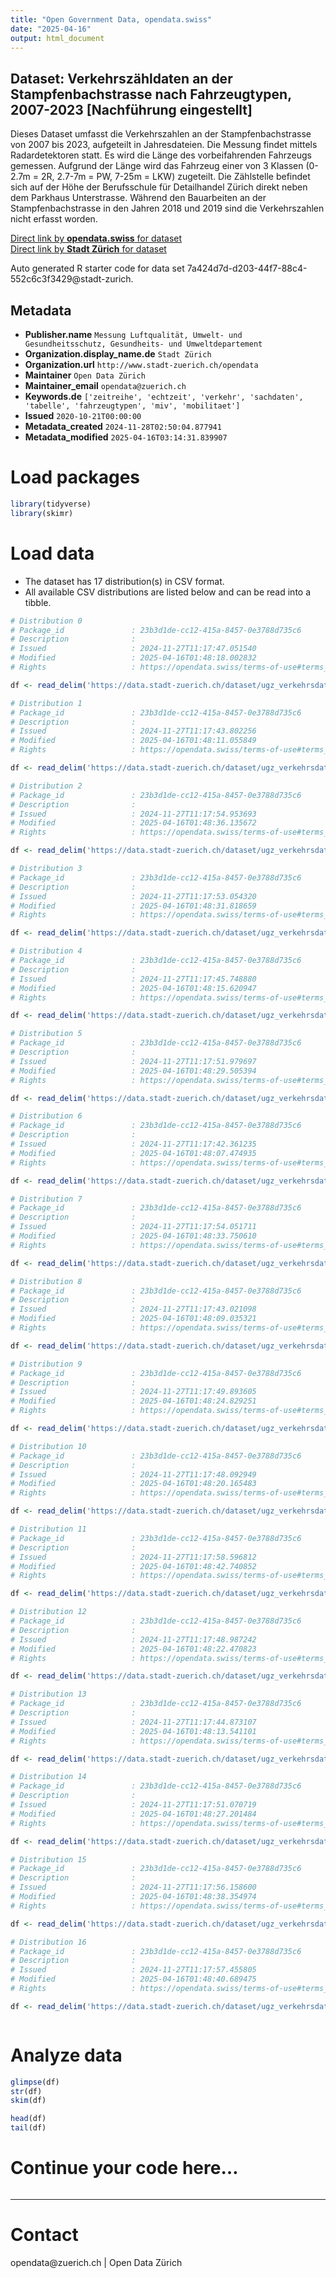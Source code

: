 ```yaml
---
title: "Open Government Data, opendata.swiss"
date: "2025-04-16"
output: html_document
---
```


## Dataset: Verkehrszähldaten an der Stampfenbachstrasse nach Fahrzeugtypen, 2007-2023 [Nachführung eingestellt]


Dieses Dataset umfasst die Verkehrszahlen an der Stampfenbachstrasse von 2007 bis 2023, aufgeteilt in Jahresdateien. Die Messung findet mittels Radardetektoren statt. Es wird die Länge des vorbeifahrenden Fahrzeugs gemessen. Aufgrund der Länge wird das Fahrzeug einer von 3 Klassen (0-2.7m = 2R, 2.7-7m = PW, 7-25m = LKW) zugeteilt. Die Zählstelle befindet sich auf der Höhe der Berufsschule für Detailhandel Zürich direkt neben dem Parkhaus Unterstrasse. 
Während den Bauarbeiten an der Stampfenbachstrasse in den Jahren 2018 und 2019 sind die Verkehrszahlen nicht erfasst worden.


[Direct link by **opendata.swiss** for dataset](https://opendata.swiss/de/dataset/verkehrszahldaten-an-der-stampfenbachstrasse-nach-fahrzeugtypen-2007-2023-nachfuhrung-eingestel)<br>
[Direct link by **Stadt Zürich** for dataset](https://data.stadt-zuerich.ch/dataset/ugz_verkehrsdaten_stundenwerte_stampfenbachstrasse)

Auto generated R starter code for data set 7a424d7d-d203-44f7-88c4-552c6c3f3429@stadt-zurich.

## Metadata

- **Publisher.name** `Messung Luftqualität, Umwelt- und Gesundheitsschutz, Gesundheits- und Umweltdepartement`
- **Organization.display_name.de** `Stadt Zürich`
- **Organization.url** `http://www.stadt-zuerich.ch/opendata`
- **Maintainer** `Open Data Zürich`
- **Maintainer_email** `opendata@zuerich.ch`
- **Keywords.de** `['zeitreihe', 'echtzeit', 'verkehr', 'sachdaten', 'tabelle', 'fahrzeugtypen', 'miv', 'mobilitaet']`
- **Issued** `2020-10-21T00:00:00`
- **Metadata_created** `2024-11-28T02:50:04.877941`
- **Metadata_modified** `2025-04-16T03:14:31.839907`


# Load packages

```r

library(tidyverse)
library(skimr)

```

# Load data

-   The dataset has 17 distribution(s) in CSV format.
-   All available CSV distributions are listed below and can be read into a tibble.

```r

# Distribution 0
# Package_id               : 23b3d1de-cc12-415a-8457-0e3788d735c6
# Description              : 
# Issued                   : 2024-11-27T11:17:47.051540
# Modified                 : 2025-04-16T01:48:18.002832
# Rights                   : https://opendata.swiss/terms-of-use#terms_open

df <- read_delim('https://data.stadt-zuerich.ch/dataset/ugz_verkehrsdaten_stundenwerte_stampfenbachstrasse/download/ugz_ogd_traffic_h1_2012.csv')

# Distribution 1
# Package_id               : 23b3d1de-cc12-415a-8457-0e3788d735c6
# Description              : 
# Issued                   : 2024-11-27T11:17:43.802256
# Modified                 : 2025-04-16T01:48:11.055849
# Rights                   : https://opendata.swiss/terms-of-use#terms_open

df <- read_delim('https://data.stadt-zuerich.ch/dataset/ugz_verkehrsdaten_stundenwerte_stampfenbachstrasse/download/ugz_ogd_traffic_h1_2009.csv')

# Distribution 2
# Package_id               : 23b3d1de-cc12-415a-8457-0e3788d735c6
# Description              : 
# Issued                   : 2024-11-27T11:17:54.953693
# Modified                 : 2025-04-16T01:48:36.135672
# Rights                   : https://opendata.swiss/terms-of-use#terms_open

df <- read_delim('https://data.stadt-zuerich.ch/dataset/ugz_verkehrsdaten_stundenwerte_stampfenbachstrasse/download/ugz_ogd_traffic_h1_2020.csv')

# Distribution 3
# Package_id               : 23b3d1de-cc12-415a-8457-0e3788d735c6
# Description              : 
# Issued                   : 2024-11-27T11:17:53.054320
# Modified                 : 2025-04-16T01:48:31.818659
# Rights                   : https://opendata.swiss/terms-of-use#terms_open

df <- read_delim('https://data.stadt-zuerich.ch/dataset/ugz_verkehrsdaten_stundenwerte_stampfenbachstrasse/download/ugz_ogd_traffic_h1_2018.csv')

# Distribution 4
# Package_id               : 23b3d1de-cc12-415a-8457-0e3788d735c6
# Description              : 
# Issued                   : 2024-11-27T11:17:45.748880
# Modified                 : 2025-04-16T01:48:15.620947
# Rights                   : https://opendata.swiss/terms-of-use#terms_open

df <- read_delim('https://data.stadt-zuerich.ch/dataset/ugz_verkehrsdaten_stundenwerte_stampfenbachstrasse/download/ugz_ogd_traffic_h1_2011.csv')

# Distribution 5
# Package_id               : 23b3d1de-cc12-415a-8457-0e3788d735c6
# Description              : 
# Issued                   : 2024-11-27T11:17:51.979697
# Modified                 : 2025-04-16T01:48:29.505394
# Rights                   : https://opendata.swiss/terms-of-use#terms_open

df <- read_delim('https://data.stadt-zuerich.ch/dataset/ugz_verkehrsdaten_stundenwerte_stampfenbachstrasse/download/ugz_ogd_traffic_h1_2017.csv')

# Distribution 6
# Package_id               : 23b3d1de-cc12-415a-8457-0e3788d735c6
# Description              : 
# Issued                   : 2024-11-27T11:17:42.361235
# Modified                 : 2025-04-16T01:48:07.474935
# Rights                   : https://opendata.swiss/terms-of-use#terms_open

df <- read_delim('https://data.stadt-zuerich.ch/dataset/ugz_verkehrsdaten_stundenwerte_stampfenbachstrasse/download/ugz_ogd_traffic_h1_2007.csv')

# Distribution 7
# Package_id               : 23b3d1de-cc12-415a-8457-0e3788d735c6
# Description              : 
# Issued                   : 2024-11-27T11:17:54.051711
# Modified                 : 2025-04-16T01:48:33.750610
# Rights                   : https://opendata.swiss/terms-of-use#terms_open

df <- read_delim('https://data.stadt-zuerich.ch/dataset/ugz_verkehrsdaten_stundenwerte_stampfenbachstrasse/download/ugz_ogd_traffic_h1_2019.csv')

# Distribution 8
# Package_id               : 23b3d1de-cc12-415a-8457-0e3788d735c6
# Description              : 
# Issued                   : 2024-11-27T11:17:43.021098
# Modified                 : 2025-04-16T01:48:09.035321
# Rights                   : https://opendata.swiss/terms-of-use#terms_open

df <- read_delim('https://data.stadt-zuerich.ch/dataset/ugz_verkehrsdaten_stundenwerte_stampfenbachstrasse/download/ugz_ogd_traffic_h1_2008.csv')

# Distribution 9
# Package_id               : 23b3d1de-cc12-415a-8457-0e3788d735c6
# Description              : 
# Issued                   : 2024-11-27T11:17:49.893605
# Modified                 : 2025-04-16T01:48:24.829251
# Rights                   : https://opendata.swiss/terms-of-use#terms_open

df <- read_delim('https://data.stadt-zuerich.ch/dataset/ugz_verkehrsdaten_stundenwerte_stampfenbachstrasse/download/ugz_ogd_traffic_h1_2015.csv')

# Distribution 10
# Package_id               : 23b3d1de-cc12-415a-8457-0e3788d735c6
# Description              : 
# Issued                   : 2024-11-27T11:17:48.092949
# Modified                 : 2025-04-16T01:48:20.165483
# Rights                   : https://opendata.swiss/terms-of-use#terms_open

df <- read_delim('https://data.stadt-zuerich.ch/dataset/ugz_verkehrsdaten_stundenwerte_stampfenbachstrasse/download/ugz_ogd_traffic_h1_2013.csv')

# Distribution 11
# Package_id               : 23b3d1de-cc12-415a-8457-0e3788d735c6
# Description              : 
# Issued                   : 2024-11-27T11:17:58.596812
# Modified                 : 2025-04-16T01:48:42.740852
# Rights                   : https://opendata.swiss/terms-of-use#terms_open

df <- read_delim('https://data.stadt-zuerich.ch/dataset/ugz_verkehrsdaten_stundenwerte_stampfenbachstrasse/download/ugz_ogd_traffic_h1_2023.csv')

# Distribution 12
# Package_id               : 23b3d1de-cc12-415a-8457-0e3788d735c6
# Description              : 
# Issued                   : 2024-11-27T11:17:48.987242
# Modified                 : 2025-04-16T01:48:22.470823
# Rights                   : https://opendata.swiss/terms-of-use#terms_open

df <- read_delim('https://data.stadt-zuerich.ch/dataset/ugz_verkehrsdaten_stundenwerte_stampfenbachstrasse/download/ugz_ogd_traffic_h1_2014.csv')

# Distribution 13
# Package_id               : 23b3d1de-cc12-415a-8457-0e3788d735c6
# Description              : 
# Issued                   : 2024-11-27T11:17:44.873107
# Modified                 : 2025-04-16T01:48:13.541101
# Rights                   : https://opendata.swiss/terms-of-use#terms_open

df <- read_delim('https://data.stadt-zuerich.ch/dataset/ugz_verkehrsdaten_stundenwerte_stampfenbachstrasse/download/ugz_ogd_traffic_h1_2010.csv')

# Distribution 14
# Package_id               : 23b3d1de-cc12-415a-8457-0e3788d735c6
# Description              : 
# Issued                   : 2024-11-27T11:17:51.070719
# Modified                 : 2025-04-16T01:48:27.201484
# Rights                   : https://opendata.swiss/terms-of-use#terms_open

df <- read_delim('https://data.stadt-zuerich.ch/dataset/ugz_verkehrsdaten_stundenwerte_stampfenbachstrasse/download/ugz_ogd_traffic_h1_2016.csv')

# Distribution 15
# Package_id               : 23b3d1de-cc12-415a-8457-0e3788d735c6
# Description              : 
# Issued                   : 2024-11-27T11:17:56.158600
# Modified                 : 2025-04-16T01:48:38.354974
# Rights                   : https://opendata.swiss/terms-of-use#terms_open

df <- read_delim('https://data.stadt-zuerich.ch/dataset/ugz_verkehrsdaten_stundenwerte_stampfenbachstrasse/download/ugz_ogd_traffic_h1_2021.csv')

# Distribution 16
# Package_id               : 23b3d1de-cc12-415a-8457-0e3788d735c6
# Description              : 
# Issued                   : 2024-11-27T11:17:57.455805
# Modified                 : 2025-04-16T01:48:40.689475
# Rights                   : https://opendata.swiss/terms-of-use#terms_open

df <- read_delim('https://data.stadt-zuerich.ch/dataset/ugz_verkehrsdaten_stundenwerte_stampfenbachstrasse/download/ugz_ogd_traffic_h1_2022.csv')



```

# Analyze data

```r

glimpse(df)
str(df)
skim(df)

head(df)
tail(df)

```

# Continue your code here...

```r

```

------------------------------------------------------------------------

# Contact

opendata@zuerich.ch | Open Data Zürich
